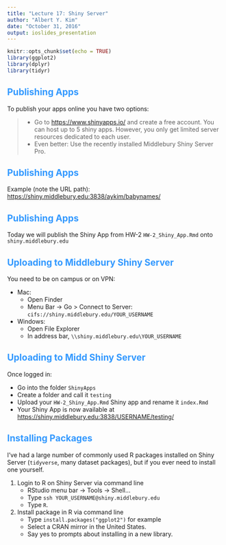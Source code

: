```yaml
---
title: "Lecture 17: Shiny Server"
author: "Albert Y. Kim"
date: "October 31, 2016"
output: ioslides_presentation
---
```


<style>
h2 { 
 color: #3399ff;		
}
h3 { 
 color: #3399ff;		
}
slides > slide.backdrop {
  background: white;
}
</style>

```r
knitr::opts_chunk$set(echo = TRUE)
library(ggplot2)
library(dplyr)
library(tidyr)
```





## Publishing Apps

To publish your apps online you have two options: 

> * Go to [https://www.shinyapps.io/](https://www.shinyapps.io/) and create a free
account. You can host up to 5 shiny apps. However, you only get limited server
resources dedicated to each user.
> * Even better: Use the recently installed Middlebury Shiny Server Pro.





## Publishing Apps

Example (note the URL path): <a href = "https://shiny.middlebury.edu:3838/aykim/babynames/" target = "_blank">https://shiny.middlebury.edu:3838/aykim/babynames/</a>



## Publishing Apps

Today we will publish the Shiny App from HW-2 `HW-2_Shiny_App.Rmd` onto `shiny.middlebury.edu`




## Uploading to Middlebury Shiny Server

You need to be on campus or on VPN:

* Mac:
    + Open Finder
    + Menu Bar -> Go > Connect to Server: `cifs://shiny.middlebury.edu/YOUR_USERNAME`
* Windows:
    + Open File Explorer
    + In address bar, `\\shiny.middlebury.edu\YOUR_USERNAME`



## Uploading to Midd Shiny Server

Once logged in:

* Go into the folder `ShinyApps`
* Create a folder and call it `testing`
* Upload your `HW-2_Shiny_App.Rmd` Shiny app and rename it `index.Rmd`
* Your Shiny App is now available at  [https://shiny.middlebury.edu:3838/USERNAME/testing/](https://shiny.middlebury.edu:3838/aykim/testing/)




## Installing Packages

I've had a large number of commonly used R packages installed on Shiny Server (`tidyverse`, many dataset packages), but if you ever need to install one yourself.

1. Login to R on Shiny Server via command line
    + RStudio menu bar -> Tools -> Shell...
    + Type `ssh YOUR_USERNAME@shiny.middlebury.edu`
    + Type `R`.
1. Install package in R via command line
    + Type `install.packages("ggplot2")` for example
    + Select a CRAN mirror in the United States.
    + Say yes to prompts about installing in a new library.
